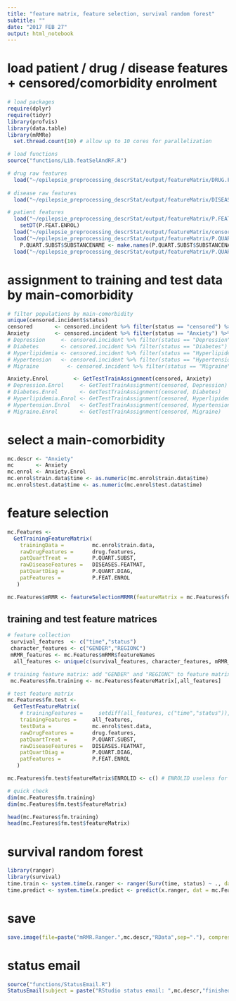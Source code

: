 ```yaml
---
title: "feature matrix, feature selection, survival random forest"
subtitle: ""
date: "2017 FEB 27"
output: html_notebook
---
```



# load patient / drug / disease features + censored/comorbidity enrolment
```r

# load packages
require(dplyr)
require(tidyr)
library(profvis)
library(data.table)
library(mRMRe)
  set.thread.count(10) # allow up to 10 cores for parallelization

# load functions
source("functions/Lib.featSelAndRF.R")

# drug raw features
  load("~/epilepsie_preprocessing_descrStat/output/featureMatrix/DRUG.FEATMAT.RData")
  
# disease raw features
  load("~/epilepsie_preprocessing_descrStat/output/featureMatrix/DISEASE.FEATMAT.RData")

# patient features
  load("~/epilepsie_preprocessing_descrStat/output/featureMatrix/P.FEAT.ENROL.RData") # contains age, sex, region, hospdays, thercls, metqty per aed, claims info (hltpln, plntyp, presc)
    setDT(P.FEAT.ENROL)
  load("~/epilepsie_preprocessing_descrStat/output/featureMatrix/censored.incident.cvsamp.RData") # enrolid, time, status, cv-strata
  load("~/epilepsie_preprocessing_descrStat/output/featureMatrix/P.QUART.SUBST.RData") # contains treatment by quarter
    P.QUART.SUBST$SUBSTANCENAME <- make.names(P.QUART.SUBST$SUBSTANCENAME)
  load("~/epilepsie_preprocessing_descrStat/output/featureMatrix/P.QUART.DIAG.RData") # contains diagnosis by quarter
```

# assignment to training and test data by main-comorbidity
```r
# filter populations by main-comorbidity
unique(censored.incident$status)
censored       <- censored.incident %>% filter(status == "censored") %>% mutate(status = 0)
Anxiety        <- censored.incident %>% filter(status == "Anxiety") %>% mutate(status = 1)
# Depression     <- censored.incident %>% filter(status == "Depression") %>% mutate(status = 1)
# Diabetes       <- censored.incident %>% filter(status == "Diabetes") %>% mutate(status = 1)
# Hyperlipidemia <- censored.incident %>% filter(status == "Hyperlipidemia") %>% mutate(status = 1)
# Hypertension   <- censored.incident %>% filter(status == "Hypertension") %>% mutate(status = 1)
# Migraine         <- censored.incident %>% filter(status == "Migraine") %>% mutate(status = 1)

Anxiety.Enrol        <- GetTestTrainAssignment(censored, Anxiety)
# Depression.Enrol     <- GetTestTrainAssignment(censored, Depression)
# Diabetes.Enrol       <- GetTestTrainAssignment(censored, Diabetes)
# Hyperlipidemia.Enrol <- GetTestTrainAssignment(censored, Hyperlipidemia)
# Hypertension.Enrol   <- GetTestTrainAssignment(censored, Hypertension)
# Migraine.Enrol       <- GetTestTrainAssignment(censored, Migraine)
```

# select a main-comorbidity
```r
mc.descr <- "Anxiety"
mc       <- Anxiety
mc.enrol <- Anxiety.Enrol
mc.enrol$train.data$time <- as.numeric(mc.enrol$train.data$time)
mc.enrol$test.data$time <- as.numeric(mc.enrol$test.data$time)
```


# feature selection
```r
mc.Features <- 
  GetTrainingFeatureMatrix(
    trainingData =         mc.enrol$train.data, 
    rawDrugFeatures =      drug.features, 
    patQuartTreat =        P.QUART.SUBST, 
    rawDiseaseFeatures =   DISEASES.FEATMAT, 
    patQuartDiag =         P.QUART.DIAG, 
    patFeatures =          P.FEAT.ENROL
   )

mc.Features$mRMR <- featureSelectionMRMR(featureMatrix = mc.Features$featureMatrix, feature_count = 500) # mRMR feature selection
```
## training and test feature matrices
```r
# feature collection
 survival_features  <- c("time","status")
 character_features <- c("GENDER","REGIONC")
 mRMR_features <- mc.Features$mRMR$featureNames
  all_features <- unique(c(survival_features, character_features, mRMR_features))

# training feature matrix: add "GENDER" and "REGIONC" to feature matrix
 mc.Features$fm.training <- mc.Features$featureMatrix[,all_features]

# test feature matrix
mc.Features$fm.test <- 
  GetTestFeatureMatrix(
    # trainingFeatures =     setdiff(all_features, c("time","status")),
    trainingFeatures =     all_features,
    testData =             mc.enrol$test.data, 
    rawDrugFeatures =      drug.features, 
    patQuartTreat =        P.QUART.SUBST, 
    rawDiseaseFeatures =   DISEASES.FEATMAT, 
    patQuartDiag =         P.QUART.DIAG, 
    patFeatures =          P.FEAT.ENROL
   )

mc.Features$fm.test$featureMatrix$ENROLID <- c() # ENROLID useless for ranger

# quick check
dim(mc.Features$fm.training)
dim(mc.Features$fm.test$featureMatrix)

head(mc.Features$fm.training)
head(mc.Features$fm.test$featureMatrix)
```

# survival random forest
```r

library(ranger)
library(survival)
time.train <- system.time(x.ranger <- ranger(Surv(time, status) ~ ., data = mc.Features$fm.training, num.trees = 5000)) # train
time.predict <- system.time(x.predict <- predict(x.ranger, dat = mc.Features$fm.test$featureMatrix)) # predict
```

# save
```r
save.image(file=paste("mRMR.Ranger.",mc.descr,"RData",sep="."), compress = TRUE) # save
```
# status email
```r
source("functions/StatusEmail.R")
StatusEmail(subject = paste("RStudio status email: ",mc.descr,"finished"),body = "x")
```
